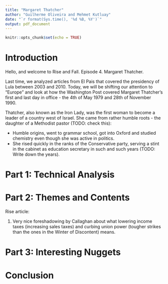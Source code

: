 ```yaml
---
title: "Margaret Thatcher"
author: "Guilherme Oliveira and Mehmet Kutluay"
date: "`r format(Sys.time(), '%d %B, %Y')`"
output: pdf_document
---
```


```r
knitr::opts_chunk$set(echo = TRUE)
```

# Introduction

Hello, and welcome to Rise and Fall. Episode 4. Margaret Thatcher.

Last time, we analyzed articles from El Pais that covered the presidency of Lula between 2003 and 2010. Today, we will be shifting our attention to "Europe" and look at how the Washington Post covered Margaret Thatcher's first and last day in office - the 4th of May 1979 and 28th of November 1990. 

Thatcher, also known as the Iron Lady, was the first woman to become a leader of a country west of Israel. She came from rather humble roots - the daughter of a Methodist pastor (TODO: check this):

- Humble origins, went to grammar school, got into Oxford and studied chemistry even though she was active in politics.
- She rised quickly in the ranks of the Conservative party, serving a stint in the cabinet as education secretary in such and such years (TODO: Write down the years).


# Part 1: Technical Analysis

# Part 2: Themes and Contents

Rise article:

1. Very nice foreshadowing by Callaghan about what lowering income taxes  (increasing sales taxes) and curbing union power (tougher strikes than the ones in the Winter of Discontent) means.

# Part 3: Interesting Nuggets

# Conclusion